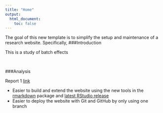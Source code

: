 ```yaml
---
title: "Home"
output:
  html_document:
    toc: false
---
```


The goal of this new template is to simplify the setup and maintenance of a research website.
Specifically,
###Introduction

This is a study of batch effects

<br>

###Analysis

Report 1 [link](b_effect_classversion.html)

*  Easier to build and extend the website using the new tools in the [rmarkdown][] package and [latest RStudio release][rstudio]
*  Easier to deploy the website with Git and GitHub by only using one branch

[rmarkdown]: http://rmarkdown.rstudio.com/rmarkdown_websites.htm
[rstudio]: https://www.rstudio.com/products/rstudio/download/preview/
